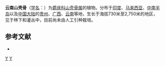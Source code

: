 {{Speciesbox
| genus = Pseuderanthemum
| species = graciliflorum
| authority = (Nees) Ridley
}}

'''云南山壳骨'''（[[学名|学名]]：{{lang|la|''Pseuderanthemum graciliflorum''}}）为[[爵床科|爵床科]][[山壳骨属|山壳骨属]]的植物。分布于[[印度|印度]]、[[马来西亚|马来西亚]]、[[中南半岛|中南半岛]]以及[[中国大陆|中国大陆]]的[[贵州|贵州]]、[[广西|广西]]、[[云南|云南]]等地，生长于海拔730米至2,750米的地区，见于林下和灌丛中，目前尚未由人工引种栽培。

== 参考文献 ==
<div class="references-small">
* {{cite web| url =http://www.bioinfo.cn/db05/KmzwSpecies.php?action=view&id=621| title =云南山壳骨| work =《中国高等植物数据库全库》| publisher =中国科学院微生物研究所| author =昆明植物研究所| accessdate =2009-02-21| deadurl =yes| archiveurl =https://web.archive.org/web/20160305091130/http://www.bioinfo.cn/db05/KmzwSpecies.php?action=view&id=621| archivedate =2016-03-05}}
</div>
{{Taxonbar|from=Q10880821}}

[[Category:山壳骨属|Y]]
[[Category:云南植物|Y]]